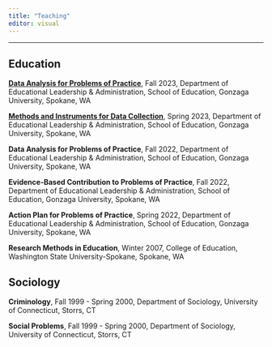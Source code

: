 ```yaml
---
title: "Teaching"
editor: visual
---
```


------------------------------------------------------------------------

## Education

[**Data Analysis for Problems of Practice**](https://EDLD710.jackhuber.org), Fall 2023, Department of Educational Leadership & Administration, School of Education, Gonzaga University, Spokane, WA

[**Methods and Instruments for Data Collection**](https://edld704.jackhuber.org), Spring 2023, Department of Educational Leadership & Administration, School of Education, Gonzaga University, Spokane, WA

**Data Analysis for Problems of Practice**, Fall 2022, Department of Educational Leadership & Administration, School of Education, Gonzaga University, Spokane, WA

**Evidence-Based Contribution to Problems of Practice**, Fall 2022, Department of Educational Leadership & Administration, School of Education, Gonzaga University, Spokane, WA

**Action Plan for Problems of Practice**, Spring 2022, Department of Educational Leadership & Administration, School of Education, Gonzaga University, Spokane, WA

**Research Methods in Education**, Winter 2007, College of Education, Washington State University-Spokane, Spokane, WA

## Sociology

**Criminology**, Fall 1999 - Spring 2000, Department of Sociology, University of Connecticut, Storrs, CT

**Social Problems**, Fall 1999 - Spring 2000, Department of Sociology, University of Connecticut, Storrs, CT
